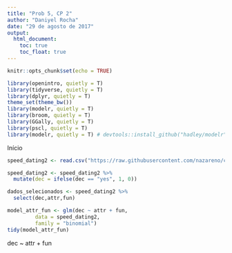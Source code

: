 ```yaml
---
title: "Prob 5, CP 2"
author: "Daniyel Rocha"
date: "29 de agosto de 2017"
output: 
  html_document:
    toc: true
    toc_float: true
---
```


```r
knitr::opts_chunk$set(echo = TRUE)
```

```r
library(openintro, quietly = T)
library(tidyverse, quietly = T)
library(dplyr, quietly = T)
theme_set(theme_bw())
library(modelr, quietly = T)
library(broom, quietly = T)
library(GGally, quietly = T)
library(pscl, quietly = T)
library(modelr, quietly = T) # devtools::install_github("hadley/modelr")
```

Início

```r
speed_dating2 <- read.csv("https://raw.githubusercontent.com/nazareno/ciencia-de-dados-1/master/5-regressao/speed-dating/speed-dating2.csv") %>% na.omit()
```

```r
speed_dating2 <- speed_dating2 %>%
  mutate(dec = ifelse(dec == "yes", 1, 0))

dados_selecionados <- speed_dating2 %>%
  select(dec,attr,fun)
```

```r
model_attr_fun <- glm(dec ~ attr + fun, 
         data = speed_dating2,
         family = "binomial")
tidy(model_attr_fun)
```


dec ~ attr + fun
